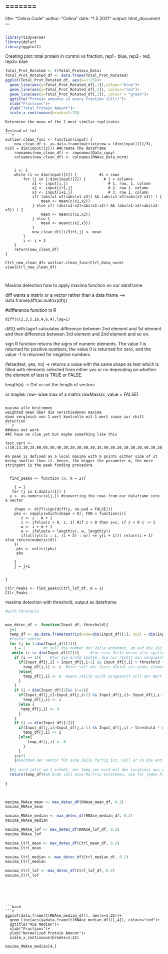 
=======
---
title: "Celina Code"
author: "Celina"
date: "1 5 2021"
output: html_document
---

```{r}

```

```{r}
library(tidyverse)
library(dplyr)
library(ggplot2)
```

Creating plot: total protein in control vs fraction, rep1= blue, rep2= red, rep3= blue
```{r}
Total_Prot_Rotated <- t(Total_Protein_Data)
Total_Prot_Rotated_df <- data.frame(Total_Prot_Rotated)
ggplot(Total_Prot_Rotated_df, aes(x=1:25))+
  geom_line(aes(y=Total_Prot_Rotated_df[,1]),colour="blue")+
  geom_line(aes(y=Total_Prot_Rotated_df[,2]), colour="red")+
  geom_line(aes(y=Total_Prot_Rotated_df[,3]), colour = "green")+
  ggtitle("Protein amounts in every Fraction (Ctlr)")+
  xlab("Fractions")+
  ylab("Total Protein Amount")+
  scale_x_continuous(breaks=1:25)
```
```
Determine the mean of the 2 most similar replicates

Instead of lof
```{r}

outlier.clean_func <- function(input) {
    new_clean_df <- as.data.frame(matrix(nrow = (dim(input)[1]/3), ncol = dim(input)[2])) ##Create the dataframe
    rownames(new_clean_df) <- rownames(Data_copy)
    colnames(new_clean_df) <- colnames(RNAse_Data_norm)


    i <- 1
    while (i <= dim(input)[1]) {          #i = rows
        for (j in 1:dim(input)[2]) {        # j = columns 
            x1 <- input[i,j]                  # 1. row, 1. column
            x2 <- input[i+1,j]                # 2. row 1. column
            x3 <- input[i+2,j]                # 3. row 1. column
            if( (abs(x1-x2)<abs(x1-x3)) && (abs(x1-x2)<abs(x2-x3)) ) {
                mean <- mean(c(x1,x2))
            } else if( (abs(x1-x3)<abs(x1-x2)) && (abs(x1-x3)<abs(x2-x3)) ) {
                mean <- mean(c(x1,x3))
            } else {
                mean <- mean(c(x2,x3))
            }
            new_clean_df[(i/3)+1,j] <- mean
        }
        i <- i + 3
    }
    return(new_clean_df)
}

Ctrl_new_clean_df= outlier.clean_func(Ctrl_Data_norm)
view(Ctrl_new_clean_df) 



```
    
Maxima detection
how to apply maxima function on our dataframe

diff wants a matrix or a vector rather than a data frame --> data.frame(diff(as.matrix(df)))


#difference function in R

	diff(c(2,3,5,18,4,6,4),lag=1)

diff() with lag=1 calculates difference between 2nd element and 1st element and then difference between 3rd element and 2nd element and so on.




sign R function returns the signs of numeric elements. The value 1 is returned for positive numbers, the value 0 is returned for zero, and the value -1 is returned for negative numbers

ifelse(test, yes, no) -> returns a value with the same shape as test which is filled with elements selected from either yes or no depending on whether the element of test is TRUE or FALSE.


length(x) -> Get or set the length of vectors




or maybe: row- wise max of a matrix
rowMaxs(x, value = FALSE)

```

maxima alle bestimmen
weighted mean über die verschiedenen maxima
dann vergleich von 1 wert kontrolle mit 1 wert rnase zur shift detection
```{r}
##does not work
##I have no clue yet but maybe something like this

test_vert <-c(10,13,30,25,80,65,50,40,20,20,30,40,30,35,50,30,20,10,30,20,40,30,20,20,10)

#a peak is defined as a local maxima with m points either side of it being smaller than it. hence, the bigger the parameter m, the more stringent is the peak funding procedure
          
                   
  find_peaks <- function (x, m = 2){
    
    j = 1
   for (j in 1:dim(x)[1]) {
  y <- as.numeric(x[j,]) #converting the rows from our dataframe into a vector
     
    shape <- diff(sign(diff(y, na.pad = FALSE)))
    pks <- sapply(which(shape < 0), FUN = function(i){
       z <- i - m + 1 
       z <- ifelse(z > 0, z, 1) #if z > 0 then z=z, if z < 0 z -> 1
       w <- i + m + 1
       w <- ifelse(w < length(y), w, length(y))
       if(all(y[c(z : i, (i + 2) : w)] <= y[i + 1])) return(i + 1) else return(numeric(0))
    })
     pks <- unlist(pks)
     pks
     
    }
    j = j+1
    
     
}
  
Ctlr_Peaks <- find_peaks(Ctrl_lof_df, m = 2)
Ctlr_Peaks
```
maxima detection with threshold, output as dataframe

```{r}


#with threshold


max_detec_df <- function(Input_df, threshold){
  j=1
  temp_df <- as.data.frame(matrix(nrow=dim(Input_df)[1], ncol = dim(Input_df)[2]))#leere matrix
  #leerer vektor
  for (j in 1:dim(Input_df)[1]){
    i = 1        #j soll die nummer der Zeile annehmen, um auf die Zeile im if statement zuzugreifen
   while (i <= dim(Input_df)[2]){     #für eine Zeile weren alle spalten durchgetestet
    if (i == 1){    #für die erste spalte, die nur rechts ein vergleichselement hat
      if(Input_df[j,i] > Input_df[j,i+1] && Input_df[j,i] > threshold * max(Input_df[j,])){
        temp_df[j,i] <- i  #hier soll der leere Vektor als neues element die stelle des maximus bekommen
      }else{
        temp_df[j,i] <- 0  #wenn stelle nicht eingesetzt soll der Wert 0 rein, damit der Vektor weiterhin 25 elemente hat
      }
    }
    if (i < dim(Input_df)[2]&& i!=1){
      if(Input_df[j,i]>Input_df[j,i+1] && Input_df[j,i]> Input_df[j,i-1] && Input_df[j,i] > threshold * max(Input_df[j,])){
        temp_df[j,i] <- i
      }else {
       temp_df[j,i] <- 0
      }
    }
    if (i == dim(Input_df)[2]){
      if(Input_df[j,i]>Input_df[j,i-1] && Input_df[j,i] > threshold * max(Input_df[j,])){
        temp_df[j,i] <- i
      }else{
          temp_df[j,i] <- 0
        }
      }
    i=i+1
    }#nachdem der vektor für eine Zeile fertig ist, soll er in die entsprechenden Zeile der Matrixgefüllt werden
  
  }#j wird jetzt um 1 erhöht, der temp_vec wird mit den locations aus der neuen Zeile überschrieben und dann in die nächste Zeile der Matrix gefüllt
  return(temp_df)#am Ende soll eine Martrix entstehen, die für jedes Protein den Vektor enthält
  
}
 


maxima_RNAse_mean <- max_detec_df(RNAse_mean_df, 0.2)
maxima_RNAse_mean

maxima_RNAse_median <- max_detec_df(RNAse_median_df, 0.2)
maxima_RNAse_median

maxima_RNAse_lof <- max_detec_df(RNAse_lof_df, 0.2)
maxima_RNAse_lof

maxima_Ctrl_mean <- max_detec_df(Ctrl_mean_df, 0.2)
maxima_Ctrl_mean

maxima_Ctrl_median <- max_detec_df(Ctrl_median_df, 0.2)
maxima_Ctrl_median

maxima_Ctrl_lof <- max_detec_df(Ctrl_lof_df, 0.2)
maxima_Ctrl_lof

 
```

```



```{bash}
```{r}

ggplot(data.frame(t(RNAse_median_df)), aes(x=1:25))+
  geom_line(aes(y=data.frame(t(RNAse_median_df))[,4]), colour="red")+
  ggtitle("RS9 Median")+
  xlab("Fractions")+
  ylab("Normalized Protein Amount")+
  scale_x_continuous(breaks=1:25)

maxima_RNAse_median[4,]
```

```



```

